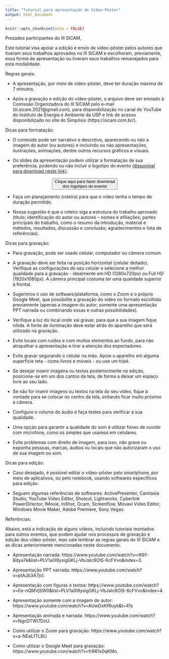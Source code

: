 ```yaml
---
title: "Tutorial para apresentação de Vídeo-Pôster"
output: html_document
---
```


```r
knitr::opts_chunk$set(echo = FALSE)
```

<link rel="stylesheet" href="https://cdn.jsdelivr.net/gh/jpswalsh/academicons@1/css/academicons.min.css">


Prezados participantes do III SICAM, 

Este tutorial visa apoiar a edição e envio de vídeo-pôster pelos autores que tiveram seus trabalhos aprovados no III SICAM e escolheram, previamente, essa forma de apresentação ou tiveram seus trabalhos remanejados para esta modalidade.

Regras gerais:

- A apresentação, por meio de vídeo-pôster, deve ter duração máxima de 7 minutos.

- Após a gravação e edição do vídeo-pôster, o arquivo deve ser enviado à Comissão Organizadora do III SICAM pelo e-mail (iii.sicam.2021@gmail.com), para disponibilização no canal do YouTube do Instituto de Energia e Ambiente da USP e link de acesso disponibilizado no site do Simpósio (https://sicam.com.br/).

Dicas para formatação: 

- O conteúdo pode ser narrativo e descritivo, aparecendo ou não a imagem do autor (ou autores) e incluindo ou não apresentações, ilustrações, animações, dentre outros recursos gráficos e visuais.

- Os slides da apresentação podem utilizar a formatação de sua preferência, podendo ou não incluir o logotipo do evento [(disponível para download neste link)](https://drive.google.com/drive/u/1/folders/14YW8STCAquu3PO5DrxgL9IEZ9-h2h5co).

<center>

<a href="https://drive.google.com/drive/u/1/folders/14YW8STCAquu3PO5DrxgL9IEZ9-h2h5co" target="_blank"><button type="button" class="btn btn-success">Clique aqui para fazer download <br> dos logotipos do evento </button></a>

</center>


- Faça um planejamento (roteiro) para que o vídeo tenha o tempo de duração permitido.

- Nossa sugestão é que o roteiro siga a estrutura do trabalho aprovado (título; identificação do autor ou autores – nomes e afiliações; partes principais do trabalho, como o resumo da introdução, material e métodos, resultados, discussão e conclusão; agradecimentos e lista de referências).

Dicas para gravação:

- Para gravação, pode ser usado celular, computador ou câmera comum. 

- A gravação deve ser feita na posição horizontal (celular deitado). Verifique as configurações do seu celular e selecione a melhor qualidade para a gravação - idealmente em HD (1280x720px) ou Full HD (1920x1080px). A câmera principal costuma ter uma qualidade superior à frontal.

- Sugerimos o uso de software/plataforma, como o Zoom e o próprio Google Meet, que possibilite a gravação do vídeo no formato escolhido previamente (apenas a imagem do autor, somente uma apresentação PPT narrada ou combinando essas e outras possibilidades).

- Verifique a luz do local onde vai gravar, para que a sua imagem fique nítida. A fonte de iluminação deve estar atrás do aparelho que será utilizado na gravação. 

- Evite locais com ruídos e com muitos elementos ao fundo, para não atrapalhar a apresentação e tirar a atenção dos espectadores.

- Evite gravar segurando o celular na mão. Apoie o aparelho em alguma superfície reta - como livros e móveis - ou use um tripé.

- Se desejar inserir imagens ou textos posteriormente na edição, posicione-se em um dos cantos da tela, de forma a deixar um espaço livre ao seu lado. 

- Se não for inserir imagens ou textos na tela do seu vídeo, fique à vontade para se colocar no centro da tela, evitando ficar muito próximo a câmera.

- Configure o volume do áudio e faça testes para verificar a sua qualidade.

- Uma opção para garantir a qualidade do som é utilizar fones de ouvido com microfone, como os simples que usamos em celulares.

- Evite problemas com direito de imagem, para isso, não grave ou exponha pessoas, marcas, áudios ou locais que não autorizaram o uso de sua imagem ou som.

Dicas para edição:

- Caso desejado, é possível editar o vídeo-pôster pelo smartphone, por meio de aplicativos, ou pelo notebook, usando softwares específicos para edição. 

- Seguem algumas referências de softwares: ActivePresenter, Camtasia Studio, YouTube Video Editor, Shotcut, Lightworks, Cyberlink PowerDirector, IMovie, InShot, Ocam, Screenflow, Movavi Video Editor, Windows Movie Maker, Adobe Premiere, Sony Vegas.

Referências:

Abaixo, está a indicação de alguns vídeos, incluindo tutoriais montados para outros eventos, que podem ajudar nos processos de gravação e edição dos vídeo-pôster, mas vale lembrar as regras gerais do III SICAM e as dicas anteriormente mencionadas neste documento.

- Apresentação narrada: https://www.youtube.com/watch?v=r691-Bdya7k&list=PLV1a0I9ysigGKLj-VbJalc6OlS-6cFVvo&index=3.

- Apresentação PPT narrada: https://www.youtube.com/watch?v=ptAJb3A7jcI.

- Apresentação com figuras e textos: https://www.youtube.com/watch?v=Ee-nQMVjSW0&list=PLV1a0I9ysigGKLj-VbJalc6OlS-6cFVvo&index=4.

- Apresentação somente com a imagem do autor: https://www.youtube.com/watch?v=AUwDxKfRuyk&t=41s

- Apresentação animada e narrada: https://www.youtube.com/watch?v=NgcDTWl7DzU.

- Como utilizar o Zoom para gravação:  https://www.youtube.com/watch?v=a-NEeLfTLBU

- Como utilizar o Google Meet para gravação: https://www.youtube.com/watch?v=frR61x0qKMo.

